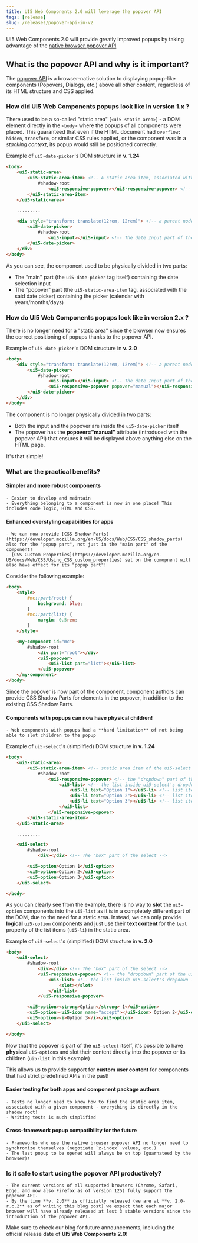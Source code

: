```yaml
---
title: UI5 Web Components 2.0 will leverage the popover API
tags: [release]
slug: /releases/popover-api-in-v2
---
```


UI5 Web Components 2.0 will provide greatly improved popups by taking advantage of the [native browser popover API](https://developer.mozilla.org/en-US/docs/Web/API/Popover_API)

## What is the popover API and why is it important?

The [popover API](https://developer.mozilla.org/en-US/docs/Web/API/Popover_API) is a browser-native solution to displaying popup-like components (Popovers, Dialogs, etc.)
above all other content, regardless of its HTML structure and CSS applied.

### How did UI5 Web Components popups look like in **version 1.x** ?

There used to be a so-called "static area" (`<ui5-static-area>`) - a DOM element directly in the `<body>` where the popups of all components were placed.
This guaranteed that even if the HTML document had `overflow: hidden`, `transform`, or similar CSS rules applied, or the component was in a *stacking context*, its popup would still be positioned correctly.

Example of `ui5-date-picker`'s DOM structure in **v. 1.24**

```html
<body>
    <ui5-static-area>
        <ui5-static-area-item> <!-- A static area item, associated with the DatePicker component -->
            #shadow-root
                <ui5-responsive-popover></ui5-responsive-popover> <!-- here goes the Popover part of the DatePicker component -->
        </ui5-static-area-item>
    </ui5-static-area>

    .........

    <div style="transform: translate(12rem, 12rem)"> <!-- a parent node has CSS that normally breaks popup positioning -->
        <ui5-date-picker>
            #shadow-root
                <ui5-input></ui5-input> <!-- The date Input part of the DatePicker component -->
        </ui5-date-picker>
    </div>
</body>
```

As you can see, the component used to be physically divided in two parts:
 - The "main" part (the `ui5-date-picker` tag itself) containing the date selection input
 - The "popover" part (the `ui5-static-area-item` tag, associated with the said date picker) containing the picker (calendar with years/months/days)

### How do UI5 Web Components popups look like in **version 2.x** ?

There is no longer need for a "static area" since the browser now ensures the correct positioning of popups thanks to the popover API.

Example of `ui5-date-picker`'s DOM structure in **v. 2.0**

```html
<body>
    <div style="transform: translate(12rem, 12rem)"> <!-- a parent node has CSS that normally breaks popup positioning -->
        <ui5-date-picker>
            #shadow-root
                <ui5-input></ui5-input> <!-- The date Input part of the DatePicker component -->
                <ui5-responsive-popover popover="manual"></ui5-responsive-popover> <!-- the Popover part of the DatePicker component -->
        </ui5-date-picker>
    </div>
</body>
```

The component is no longer physically divided in two parts:
 - Both the input and the popover are inside the `ui5-date-picker` itself
 - The popover has the **popover="manual"** attribute (introduced with the popover API) that ensures it will be displayed above anything else on the HTML page.

It's that simple!

### What are the **practical** benefits?

#### Simpler and more robust components
    - Easier to develop and maintain
    - Everything belonging to a component is now in one place! This includes code logic, HTML and CSS.

#### Enhanced overstyling capabilities for apps
    - We can now provide [CSS Shadow Parts](https://developer.mozilla.org/en-US/docs/Web/CSS/CSS_shadow_parts) also for the "popup part", not just in the "main part" of the component!
    - [CSS Custom Properties](https://developer.mozilla.org/en-US/docs/Web/CSS/Using_CSS_custom_properties) set on the comopnent will also have effect for its "popup part"!

Consider the following example:

```html
<body>
    <style>
        #mc::part(root) {
            background: blue;
        }
        #mc::part(list) {
            margin: 0.5rem;
        }
    </style>

    <my-component id="mc">
        #shadow-root
            <div part="root"></div>
            <ui5-popover>
                <ui5-list part="list"></ui5-list>
            </ui5-popover>
    </my-component>
</body>
```

Since the popover is now part of the component, component authors can provide CSS Shadow Parts for elements in the popover, in addition to the existing CSS Shadow Parts.

#### Components with popups can now have physical children!
    - Web components with popups had a **hard limitation** of not being able to slot children to the popup

Example of `ui5-select`'s (simplified) DOM structure in **v. 1.24**

```html
<body>
    <ui5-static-area>
        <ui5-static-area-item> <!-- static area item of the ui5-select -->
            #shadow-root
                <ui5-responsive-popover> <!-- the "dropdown" part of the ui5-select -->
                    <ui5-list> <!-- the list inside ui5-select's dropdown -->
                        <ui5-li text="Option 1"></ui5-li> <!-- list item for the 1st ui5-option -->
                        <ui5-li text="Option 2"></ui5-li> <!-- list item for the 2nd ui5-option -->
                        <ui5-li text="Option 3"></ui5-li> <!-- list item for the 3rd ui5-option -->
                    </ui5-list>
                </ui5-responsive-popover>
        </ui5-static-area-item>
    </ui5-static-area>

    .........

    <ui5-select>
        #shadow-root
            <div></div> <!-- The "box" part of the select -->

        <ui5-option>Option 1</ui5-option>
        <ui5-option>Option 2</ui5-option>
        <ui5-option>Option 3</ui5-option>
    </ui5-select>

</body>
```

As you can clearly see from the example, there is no way to **slot** the `ui5-option` components into the `ui5-list` as it is in a completely different part of the DOM, due to the need for a static area.
Instead, we can only provide **logical** `ui5-option` components and just use their **text content** for the `text` property of the list items (`ui5-li`) in the static area.

Example of `ui5-select`'s (simplified) DOM structure in **v. 2.0**

```html
<body>
    <ui5-select>
        #shadow-root
            <div></div> <!-- The "box" part of the select -->
            <ui5-responsive-popover> <!-- the "dropdown" part of the ui5-select -->
                <ui5-list> <!-- the list inside ui5-select's dropdown -->
                    <slot></slot>
                </ui5-list>
            </ui5-responsive-popover>

        <ui5-option><strong>Option</strong> 1</ui5-option>
        <ui5-option><ui5-icon name="accept"></ui5-icon> Option 2</ui5-option>
        <ui5-option><i>Option 3</i></ui5-option>
    </ui5-select>

</body>
```

Now that the popover is part of the `ui5-select` itself, it's possible to have **physical** `ui5-option`s and slot their content directly into the popover or its children (`ui5-list` in this example)

This allows us to provide support for **custom user content** for components that had strict predefined APIs in the past!

#### Easier testing for both apps and component package authors
    - Tests no longer need to know how to find the static area item, associated with a given component - everything is directly in the shadow root!
    - Writing tests is much simplified

#### Cross-framework popup compatibility for the future
    - Frameworks who use the native browser popover API no longer need to synchronize themselves (negotiate `z-index` values, etc.)
    - The last popup to be opened will always be on top (guarnateed by the browser)!

### Is it safe to start using the popover API productively?
    - The current versions of all supported browsers (Chrome, Safari, Edge, and now also Firefox as of version 125) fully support the popover API.
    - By the time **v. 2.0** is officially released (we are at **v. 2.0-r.c.2** as of writing this blog post) we expect that each major browser will have already released at lest 3 stable versions since the introduction of the popover API.

Make sure to check our blog for future announcements, including the official release date of **UI5 Web Components 2.0**!